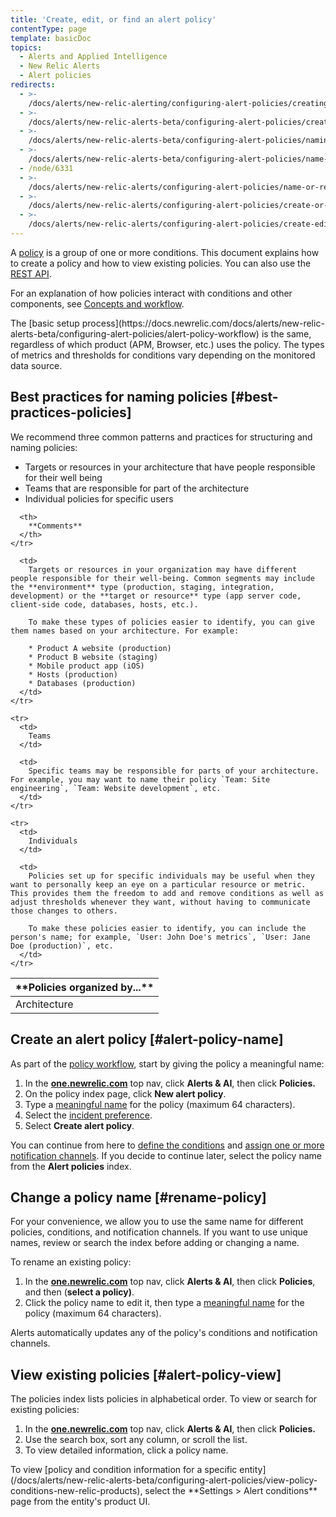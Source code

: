 ```yaml
---
title: 'Create, edit, or find an alert policy'
contentType: page
template: basicDoc
topics:
  - Alerts and Applied Intelligence
  - New Relic Alerts
  - Alert policies
redirects:
  - >-
    /docs/alerts/new-relic-alerting/configuring-alert-policies/creating-alert-policy
  - >-
    /docs/alerts/new-relic-alerts-beta/configuring-alert-policies/creating-alert-policy
  - >-
    /docs/alerts/new-relic-alerts-beta/configuring-alert-policies/naming-or-renaming-alert-policy
  - >-
    /docs/alerts/new-relic-alerts-beta/configuring-alert-policies/name-or-rename-alert-policy
  - /node/6331
  - >-
    /docs/alerts/new-relic-alerts/configuring-alert-policies/name-or-rename-alert-policy
  - >-
    /docs/alerts/new-relic-alerts/configuring-alert-policies/create-or-rename-alert-policy
  - >-
    /docs/alerts/new-relic-alerts/configuring-alert-policies/create-edit-or-find-alert-policy
---
```


A [policy](/docs/alerts/new-relic-alerts/getting-started/new-relic-alerts-concepts-workflow#terminology) is a group of one or more conditions. This document explains how to create a policy and how to view existing policies. You can also use the [REST API](/docs/alerts/rest-api-alerts/new-relic-alerts-rest-api/rest-api-calls-new-relic-alerts).

For an explanation of how policies interact with conditions and other components, see [Concepts and workflow](/docs/alerts/new-relic-alerts/getting-started/alert-policy-workflow).

<Callout variant="tip">
  The [basic setup process](https://docs.newrelic.com/docs/alerts/new-relic-alerts-beta/configuring-alert-policies/alert-policy-workflow) is the same, regardless of which product (APM, Browser, etc.) uses the policy. The types of metrics and thresholds for conditions vary depending on the monitored data source.
</Callout>

## Best practices for naming policies [#best-practices-policies]

We recommend three common patterns and practices for structuring and naming policies:

* Targets or resources in your architecture that have people responsible for their well being
* Teams that are responsible for part of the architecture
* Individual policies for specific users

<Table>
  <thead>
    <tr>
      <th width={200}>
        **Policies organized by...**
      </th>

      <th>
        **Comments**
      </th>
    </tr>
  </thead>

  <tbody>
    <tr>
      <td>
        Architecture
      </td>

      <td>
        Targets or resources in your organization may have different people responsible for their well-being. Common segments may include the **environment** type (production, staging, integration, development) or the **target or resource** type (app server code, client-side code, databases, hosts, etc.).

        To make these types of policies easier to identify, you can give them names based on your architecture. For example:

        * Product A website (production)
        * Product B website (staging)
        * Mobile product app (iOS)
        * Hosts (production)
        * Databases (production)
      </td>
    </tr>

    <tr>
      <td>
        Teams
      </td>

      <td>
        Specific teams may be responsible for parts of your architecture. For example, you may want to name their policy `Team: Site engineering`, `Team: Website development`, etc.
      </td>
    </tr>

    <tr>
      <td>
        Individuals
      </td>

      <td>
        Policies set up for specific individuals may be useful when they want to personally keep an eye on a particular resource or metric. This provides them the freedom to add and remove conditions as well as adjust thresholds whenever they want, without having to communicate those changes to others.

        To make these policies easier to identify, you can include the person's name; for example, `User: John Doe's metrics`, `User: Jane Doe (production)`, etc.
      </td>
    </tr>
  </tbody>
</Table>

## Create an alert policy [#alert-policy-name]

As part of the [policy workflow](/docs/alerts/new-relic-alerts-beta/configuring-alert-policies/alert-policy-workflow), start by giving the policy a meaningful name:

1. In the **[one.newrelic.com](https://one.newrelic.com/ "Link opens in a new window.")** top nav, click **Alerts & AI**, then click **Policies.**
2. On the policy index page, click <Icon name="fe-plus-circle"/>
   **New alert policy**.
3. Type a [meaningful name](#best-practices-policies) for the policy (maximum 64 characters).
4. Select the [incident preference](/docs/alerts/new-relic-alerts/configuring-alert-policies/specify-when-new-relic-creates-incidents).
5. Select **Create alert policy**.

You can continue from here to [define the conditions](/docs/alerts/new-relic-alerts-beta/configuring-alert-policies/define-alert-conditions) and [assign one or more notification channels](/docs/alerts/new-relic-alerts-beta/managing-notification-channels/add-or-remove-policy-channels). If you decide to continue later, select the policy name from the **Alert policies** index.

## Change a policy name [#rename-policy]

For your convenience, we allow you to use the same name for different policies, conditions, and notification channels. If you want to use unique names, review or search the index before adding or changing a name.

To rename an existing policy:

1. In the **[one.newrelic.com](https://one.newrelic.com/ "Link opens in a new window.")** top nav, click **Alerts & AI**, then click **Policies**, and then (**select a policy)**.
2. Click the policy name to edit it, then type a [meaningful name](#best-practices-policies) for the policy (maximum 64 characters).

Alerts automatically updates any of the policy's conditions and notification channels.

## View existing policies [#alert-policy-view]

The policies index lists policies in alphabetical order. To view or search for existing policies:

1. In the **[one.newrelic.com](https://one.newrelic.com/ "Link opens in a new window.")** top nav, click **Alerts & AI**, then click **Policies.**
2. Use the search box, sort any column, or scroll the list.
3. To view detailed information, click a policy name.

<Callout variant="tip">
  To view [policy and condition information for a specific entity](/docs/alerts/new-relic-alerts-beta/configuring-alert-policies/view-policy-conditions-new-relic-products), select the **Settings > Alert conditions** page from the entity's product UI.
</Callout>
